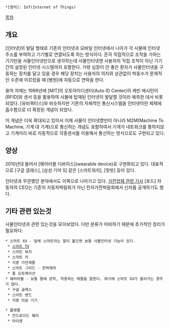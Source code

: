  *[영어]: IoT(Internet of Things)

[[목차]]
== 개요 ==
[인터넷]의 발달 형태로 기존의 인터넷과 모바일 인터넷에서 나아가 각 사물에 인터넷 주소를 부여하고 기기별로 연결되도록 하는 방식이다. 흔히 직접적으로 조작을 가하는 기기만을 사물인터넷만으로 생각하는데 사물인터넷엔 사용자의 직접 조작이 아닌 기기간의 설정된 인터넷 시스템까지 포함한다. 가령 심장이 안 좋은 환자가 사물인터넷을 구동하는 장치를 달고 있을 경우 해당 장치는 사용자의 의지와 상관없이 박동수가 문제적인 수준에 이르렀을 때 [병원]에 자동으로 연락을 한다.

용어 자체는 1999년에 [MIT]의 오토아이디센터(Auto ID Center)의 케빈 애시턴이 [RFID]와 센서 등을 활용하여 사물에 탑재된 인터넷이 발달할 것이라 예측한 데서 비롯되었다. [유비쿼터스]와 비슷하지만 기존의 자체적인 통신시스템을 인터넷이란 체제에 흡수함으로 더 확장된 개념이 되었다.

이 개념은 더욱 확대되고 있어서 이제 사물이 인터넷뿐만이 아니라 M2M(Machine To Machine, 기계 대 기계)으로 통신하는 개념도 포함하여서 기계가 네트워크를 통하지않고 기계끼리 바로 자동적으로 각종센서를 이용해서 통신하는 방식으로도 구현되고 있다.
== 양상 ==
2010년대 들어서 [웨어러블 디바이스](wearable device)로 구현화되고 있다. 대표적으로 [구글 글래스], [삼성 기어 S] 같은 [스마트워치], [핏빗] 등이 있다.

인터넷과 무관했던 분야에서도 이쪽으로 나아가고 있다. [http://biz.chosun.com/site/data/html_dir/2014/09/02/2014090203065.html 가전업체 관련 기사] [포드] 자동차의 CEO는 기존의 자동차박람회가 아닌 전자가전박람회에서 신차를 공개하기도 했다.

== 기타 관련 있는것 ==
사물인터넷과 관련 있는것을 모아보았다. 다만 분류가 미비하기 때문에 추가적인 정리가 필요하다.

 * 스마트 XX - 앞에 스마트라는 말이 붙으면 보통 사물인터넷 기능이 있다.
  * [[스마트 TV]]
  * 스마트 워치
  * 스마트 카
  * 각종 가전제품
  * 스마트 그리드 - 전력제어
  * 홈 오토메이션
 * 웨어러블 - 보통 몸에 장착, 착용하는 제품을 말한다. 여기에 스마트 XX가 들어가는 경우가 많다.
  * 구글 글래스
  * 스마트 밴드
  * 각종 의료 기기

 * 플랫폼
  * 안드로이드 웨어
  * 타이젠
